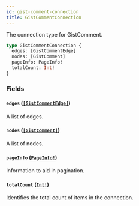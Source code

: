 ```yaml
---
id: gist-comment-connection
title: GistCommentConnection
---
```


The connection type for GistComment.

```graphql
type GistCommentConnection {
  edges: [GistCommentEdge]
  nodes: [GistComment]
  pageInfo: PageInfo!
  totalCount: Int!
}
```

### Fields

#### `edges` ([`[GistCommentEdge]`](/docs/api/objects/gist-comment-edge))

A list of edges.

#### `nodes` ([`[GistComment]`](/docs/api/objects/gist-comment))

A list of nodes.

#### `pageInfo` ([`PageInfo!`](/docs/api/objects/page-info))

Information to aid in pagination.

#### `totalCount` ([`Int!`](/docs/api/scalars/int))

Identifies the total count of items in the connection.
